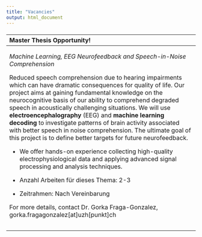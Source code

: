 ```yaml
---
title: "Vacancies"
output: html_document
---
```


### 

+-----------------------------------------------------------------------------------------------------------------------------------------------------------------------------------------------------------------------------------------------------------------------------------------------------------------------------------------------------------------------------------------------------------------------------------------------------------------------------------------------------------------------------------------------------------------+
| Master Thesis Opportunity!                                                                                                                                                                                                                                                                                                                                                                                                                                                                                                                                      |
+:================================================================================================================================================================================================================================================================================================================================================================================================================================================================================================================================================================+
| *Machine Learning, EEG Neurofeedback and Speech-in-Noise Comprehension*                                                                                                                                                                                                                                                                                                                                                                                                                                                                                         |
|                                                                                                                                                                                                                                                                                                                                                                                                                                                                                                                                                                 |
| Reduced speech comprehension due to hearing impairments which can have dramatic consequences for quality of life. Our project aims at gaining fundamental knowledge on the neurocognitive basis of our ability to comprehend degraded speech in acoustically challenging situations. We will use **electroencephalography** (EEG) and **machine learning** **decoding** to investigate patterns of brain activity associated with better speech in noise comprehension. The ultimate goal of this project is to define better targets for future neurofeedback. |
|                                                                                                                                                                                                                                                                                                                                                                                                                                                                                                                                                                 |
| -   We offer hands-on experience collecting high-quality electrophysiological data and applying advanced signal processing and analysis techniques.                                                                                                                                                                                                                                                                                                                                                                                                             |
|                                                                                                                                                                                                                                                                                                                                                                                                                                                                                                                                                                 |
| -   Anzahl Arbeiten für dieses Thema: 2-3                                                                                                                                                                                                                                                                                                                                                                                                                                                                                                                       |
|                                                                                                                                                                                                                                                                                                                                                                                                                                                                                                                                                                 |
| -   Zeitrahmen: Nach Vereinbarung                                                                                                                                                                                                                                                                                                                                                                                                                                                                                                                               |
|                                                                                                                                                                                                                                                                                                                                                                                                                                                                                                                                                                 |
| For more details, contact Dr. Gorka Fraga-Gonzalez, gorka.fragagonzalez[at]uzh[punkt]ch                                                                                                                                                                                                                                                                                                                                                                                                                                                                         |
+-----------------------------------------------------------------------------------------------------------------------------------------------------------------------------------------------------------------------------------------------------------------------------------------------------------------------------------------------------------------------------------------------------------------------------------------------------------------------------------------------------------------------------------------------------------------+
|                                                                                                                                                                                                                                                                                                                                                                                                                                                                                                                                                                 |
+-----------------------------------------------------------------------------------------------------------------------------------------------------------------------------------------------------------------------------------------------------------------------------------------------------------------------------------------------------------------------------------------------------------------------------------------------------------------------------------------------------------------------------------------------------------------+
|                                                                                                                                                                                                                                                                                                                                                                                                                                                                                                                                                                 |
+-----------------------------------------------------------------------------------------------------------------------------------------------------------------------------------------------------------------------------------------------------------------------------------------------------------------------------------------------------------------------------------------------------------------------------------------------------------------------------------------------------------------------------------------------------------------+

### 
